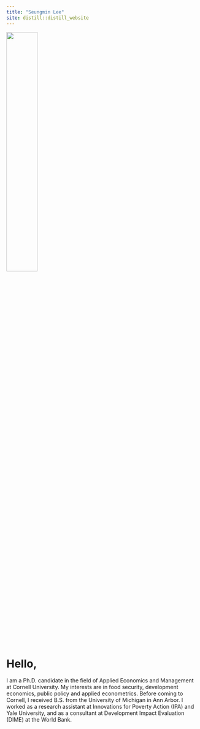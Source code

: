 ```yaml
---
title: "Seungmin Lee"
site: distill::distill_website
---
```


<left>
<img src="images/seungmin.png" style="width:40%;" >
</left>
<p>&nbsp;</p>  

# Hello,

I am a Ph.D. candidate in the field of Applied Economics and Management at Cornell University. My interests are in food security, development economics, public policy and applied econometrics.
Before coming to Cornell, I received B.S. from the University of Michigan in Ann Arbor. I worked as a research assistant at Innovations for Poverty Action (IPA) and Yale University, and as a consultant at Development Impact Evaluation (DIME) at the World Bank.